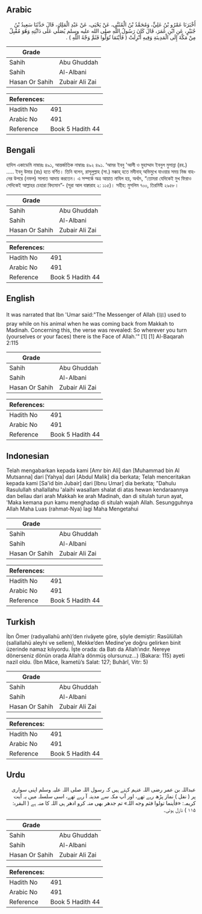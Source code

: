## Arabic


<div dir="rtl" lang="ar" style={{fontSize:'larger',backgroundColor:'#f8f9fa',padding:20}}>
أَخْبَرَنَا عَمْرُو بْنُ عَلِيٍّ، وَمُحَمَّدُ بْنُ الْمُثَنَّى، عَنْ يَحْيَى، عَنْ عَبْدِ الْمَلِكِ، قَالَ حَدَّثَنَا سَعِيدُ بْنُ جُبَيْرٍ، عَنِ ابْنِ عُمَرَ، قَالَ كَانَ رَسُولُ اللَّهِ صلى الله عليه وسلم يُصَلِّي عَلَى دَابَّتِهِ وَهُوَ مُقْبِلٌ مِنْ مَكَّةَ إِلَى الْمَدِينَةِ وَفِيهِ أُنْزِلَتْ ‏(‏ فَأَيْنَمَا تُوَلُّوا فَثَمَّ وَجْهُ اللَّهِ ‏)‏ ‏.‏
</div>
<div style={{backgroundColor:'#f8f9fa',padding:20, marginBottom: 10}}><table> <thead> <tr> <th>Grade</th> <th></th> </tr> </thead> <tbody> <tr><td>Sahih</td><td>Abu Ghuddah</td></tr><tr><td>Sahih</td><td>Al-Albani</td></tr><tr><td>Hasan Or Sahih</td><td>Zubair Ali Zai</td></tr></tbody></table><table> <thead> <tr> <th>References:</th> <th></th> </tr> </thead> <tbody><tr><td>Hadith No</td><td>491</td></tr><tr><td>Arabic No</td><td>491</td></tr><tr><td>Reference</td><td>Book 5 Hadith 44</td></tr></tbody></table></div>

## Bengali


<div dir="ltr" lang="bn" style={{fontSize:'larger',backgroundColor:'#f8f9fa',padding:20}}>
হাদিস একাডেমি নাম্বারঃ ৪৯১, আন্তর্জাতিক নাম্বারঃ ৪৯২ ৪৯১. ‘আমর ইবনু 'আলী ও মুহাম্মাদ ইবনুল মুসান্না (রহ.) ..... ইবনু উমার (রাঃ) হতে বর্ণিত। তিনি বলেন, রাসূলুল্লাহ (সা.) মক্কাহ্ হতে মদীনাহ্ অভিমুখে যাওয়ার সময় নিজ বাহনের উপরে (নফল) সালাত আদায় করতেন। এ সম্পর্কে অত্র আয়াত নাযিল হয়, অর্থাৎ, “তোমরা যেদিকেই মুখ ফিরাও সেদিকেই আল্লাহর চেহারা বিদ্যমান”- (সূরা আল বাক্বারাহ ২: ১১৫)। সহীহ: মুসলিম ৭০০, তিরমিযী ২৯৫৮।
</div>
<div style={{backgroundColor:'#f8f9fa',padding:20, marginBottom: 10}}><table> <thead> <tr> <th>Grade</th> <th></th> </tr> </thead> <tbody> <tr><td>Sahih</td><td>Abu Ghuddah</td></tr><tr><td>Sahih</td><td>Al-Albani</td></tr><tr><td>Hasan Or Sahih</td><td>Zubair Ali Zai</td></tr></tbody></table><table> <thead> <tr> <th>References:</th> <th></th> </tr> </thead> <tbody><tr><td>Hadith No</td><td>491</td></tr><tr><td>Arabic No</td><td>491</td></tr><tr><td>Reference</td><td>Book 5 Hadith 44</td></tr></tbody></table></div>

## English


<div dir="ltr" lang="en" style={{fontSize:'larger',backgroundColor:'#f8f9fa',padding:20}}>
It was narrated that Ibn 'Umar said:"The Messenger of Allah (ﷺ) used to pray while on his animal when he was coming back from Makkah to Madinah. Concerning this, the verse was revealed: So wherever you turn (yourselves or your faces) there is the Face of Allah.'" [1] [1] Al-Baqarah 2:115
</div>
<div style={{backgroundColor:'#f8f9fa',padding:20, marginBottom: 10}}><table> <thead> <tr> <th>Grade</th> <th></th> </tr> </thead> <tbody> <tr><td>Sahih</td><td>Abu Ghuddah</td></tr><tr><td>Sahih</td><td>Al-Albani</td></tr><tr><td>Hasan Or Sahih</td><td>Zubair Ali Zai</td></tr></tbody></table><table> <thead> <tr> <th>References:</th> <th></th> </tr> </thead> <tbody><tr><td>Hadith No</td><td>491</td></tr><tr><td>Arabic No</td><td>491</td></tr><tr><td>Reference</td><td>Book 5 Hadith 44</td></tr></tbody></table></div>

## Indonesian


<div dir="ltr" lang="id" style={{fontSize:'larger',backgroundColor:'#f8f9fa',padding:20}}>
Telah mengabarkan kepada kami [Amr bin Ali] dan [Muhammad bin Al Mutsanna] dari [Yahya] dari [Abdul Malik] dia berkata; Telah menceritakan kepada kami [Sa'id bin Jubair] dari [Ibnu Umar] dia berkata; "Dahulu Rasulullah shallallahu 'alaihi wasallam shalat di atas hewan kendaraannya dan beliau dari arah Makkah ke arah Madinah, dan di situlah turun ayat, 'Maka kemana pun kamu menghadap di situlah wajah Allah. Sesungguhnya Allah Maha Luas (rahmat-Nya) lagi Maha Mengetahui
</div>
<div style={{backgroundColor:'#f8f9fa',padding:20, marginBottom: 10}}><table> <thead> <tr> <th>Grade</th> <th></th> </tr> </thead> <tbody> <tr><td>Sahih</td><td>Abu Ghuddah</td></tr><tr><td>Sahih</td><td>Al-Albani</td></tr><tr><td>Hasan Or Sahih</td><td>Zubair Ali Zai</td></tr></tbody></table><table> <thead> <tr> <th>References:</th> <th></th> </tr> </thead> <tbody><tr><td>Hadith No</td><td>491</td></tr><tr><td>Arabic No</td><td>491</td></tr><tr><td>Reference</td><td>Book 5 Hadith 44</td></tr></tbody></table></div>

## Turkish


<div dir="ltr" lang="tr" style={{fontSize:'larger',backgroundColor:'#f8f9fa',padding:20}}>
İbn Ömer (radıyallahü anh)’den rivâyete göre, şöyle demiştir: Rasûlüllah (sallallahü aleyhi ve sellem), Mekke’den Medine’ye doğru gelirken binit üzerinde namaz kılıyordu. İşte orada: da Batı da Allah’ındır. Nereye dönerseniz dönün orada Allah’a dönmüş olursunuz…) (Bakara: 115) ayeti nazil oldu. (İbn Mâce, İkametü’s Salat: 127; Buhârî, Vitr: 5)
</div>
<div style={{backgroundColor:'#f8f9fa',padding:20, marginBottom: 10}}><table> <thead> <tr> <th>Grade</th> <th></th> </tr> </thead> <tbody> <tr><td>Sahih</td><td>Abu Ghuddah</td></tr><tr><td>Sahih</td><td>Al-Albani</td></tr><tr><td>Hasan Or Sahih</td><td>Zubair Ali Zai</td></tr></tbody></table><table> <thead> <tr> <th>References:</th> <th></th> </tr> </thead> <tbody><tr><td>Hadith No</td><td>491</td></tr><tr><td>Arabic No</td><td>491</td></tr><tr><td>Reference</td><td>Book 5 Hadith 44</td></tr></tbody></table></div>

## Urdu


<div dir="rtl" lang="ur" style={{fontSize:'larger',backgroundColor:'#f8f9fa',padding:20}}>
عبداللہ بن عمر رضی اللہ عنہم کہتے ہیں کہ رسول اللہ صلی اللہ علیہ وسلم اپنی سواری پر ( نفل ) نماز پڑھ رہے تھے، اور آپ مکہ سے مدینہ آ رہے تھے، اسی سلسلہ میں یہ آیت کریمہ: «فأينما تولوا فثم وجه اللہ» تم جدھر بھی منہ کرو ادھر ہی اللہ کا منہ ہے ( البقرہ: ۱۱۵ ) نازل ہوئی۔
</div>
<div style={{backgroundColor:'#f8f9fa',padding:20, marginBottom: 10}}><table> <thead> <tr> <th>Grade</th> <th></th> </tr> </thead> <tbody> <tr><td>Sahih</td><td>Abu Ghuddah</td></tr><tr><td>Sahih</td><td>Al-Albani</td></tr><tr><td>Hasan Or Sahih</td><td>Zubair Ali Zai</td></tr></tbody></table><table> <thead> <tr> <th>References:</th> <th></th> </tr> </thead> <tbody><tr><td>Hadith No</td><td>491</td></tr><tr><td>Arabic No</td><td>491</td></tr><tr><td>Reference</td><td>Book 5 Hadith 44</td></tr></tbody></table></div>